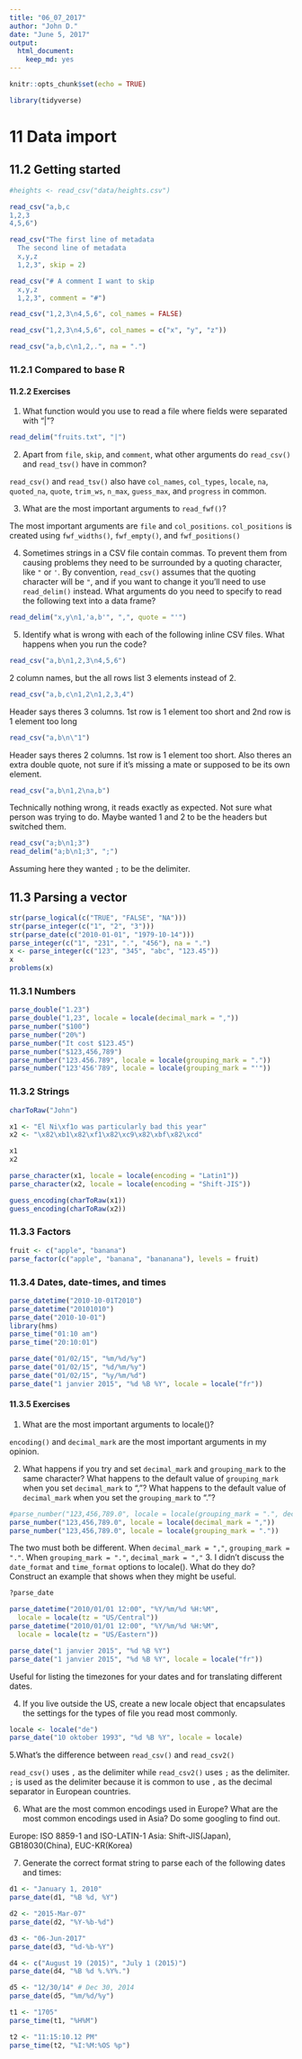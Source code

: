 ```yaml
---
title: "06_07_2017"
author: "John D."
date: "June 5, 2017"
output: 
  html_document: 
    keep_md: yes
---
```


```r
knitr::opts_chunk$set(echo = TRUE)
```

```r
library(tidyverse)
```

# 11 Data import

## 11.2 Getting started

```r
#heights <- read_csv("data/heights.csv")

read_csv("a,b,c
1,2,3
4,5,6")

read_csv("The first line of metadata
  The second line of metadata
  x,y,z
  1,2,3", skip = 2)

read_csv("# A comment I want to skip
  x,y,z
  1,2,3", comment = "#")

read_csv("1,2,3\n4,5,6", col_names = FALSE)

read_csv("1,2,3\n4,5,6", col_names = c("x", "y", "z"))

read_csv("a,b,c\n1,2,.", na = ".")
```

### 11.2.1 Compared to base R

#### 11.2.2 Exercises

1. What function would you use to read a file where fields were separated with “|”?

```r
read_delim("fruits.txt", "|")
```

2. Apart from `file`, `skip`, and `comment`, what other arguments do `read_csv()` and `read_tsv()` have in common?

`read_csv()` and `read_tsv()` also have `col_names`, `col_types`, `locale`, `na`, `quoted_na`, `quote`, `trim_ws`, `n_max`, `guess_max`, and `progress` in common.

3. What are the most important arguments to `read_fwf()`?

The most important arguments are `file` and `col_positions`. `col_positions` is created using `fwf_widths()`, `fwf_empty()`, and `fwf_positions()`

4. Sometimes strings in a CSV file contain commas. To prevent them from causing problems they need to be surrounded by a quoting character, like `"` or `'`. By convention, `read_csv()` assumes that the quoting character will be `"`, and if you want to change it you’ll need to use `read_delim()` instead. What arguments do you need to specify to read the following text into a data frame?

```r
read_delim("x,y\n1,'a,b'", ",", quote = "'")
```

5. Identify what is wrong with each of the following inline CSV files. What happens when you run the code?

```r
read_csv("a,b\n1,2,3\n4,5,6")
```

2 column names, but the all rows list 3 elements instead of 2.

```r
read_csv("a,b,c\n1,2\n1,2,3,4")
```

Header says theres 3 columns. 1st row is 1 element too short and 2nd row is 1 element too long

```r
read_csv("a,b\n\"1")
```

Header says theres 2 columns. 1st row is 1 element too short. Also theres an extra double quote, not sure if it's missing a mate or supposed to be its own element.

```r
read_csv("a,b\n1,2\na,b")
```

Technically nothing wrong, it reads exactly as expected. Not sure what person was trying to do. Maybe wanted 1 and 2 to be the headers but switched them.

```r
read_csv("a;b\n1;3")
read_delim("a;b\n1;3", ";")
```

Assuming here they wanted `;` to be the delimiter.

## 11.3 Parsing a vector

```r
str(parse_logical(c("TRUE", "FALSE", "NA")))
str(parse_integer(c("1", "2", "3")))
str(parse_date(c("2010-01-01", "1979-10-14")))
parse_integer(c("1", "231", ".", "456"), na = ".")
x <- parse_integer(c("123", "345", "abc", "123.45"))
x
problems(x)
```

### 11.3.1 Numbers

```r
parse_double("1.23")
parse_double("1,23", locale = locale(decimal_mark = ","))
parse_number("$100")
parse_number("20%")
parse_number("It cost $123.45")
parse_number("$123,456,789")
parse_number("123.456.789", locale = locale(grouping_mark = "."))
parse_number("123'456'789", locale = locale(grouping_mark = "'"))
```

### 11.3.2 Strings

```r
charToRaw("John")

x1 <- "El Ni\xf1o was particularly bad this year"
x2 <- "\x82\xb1\x82\xf1\x82\xc9\x82\xbf\x82\xcd"

x1
x2

parse_character(x1, locale = locale(encoding = "Latin1"))
parse_character(x2, locale = locale(encoding = "Shift-JIS"))

guess_encoding(charToRaw(x1))
guess_encoding(charToRaw(x2))
```

### 11.3.3 Factors

```r
fruit <- c("apple", "banana")
parse_factor(c("apple", "banana", "bananana"), levels = fruit)
```

### 11.3.4 Dates, date-times, and times

```r
parse_datetime("2010-10-01T2010")
parse_datetime("20101010")
parse_date("2010-10-01")
library(hms)
parse_time("01:10 am")
parse_time("20:10:01")

parse_date("01/02/15", "%m/%d/%y")
parse_date("01/02/15", "%d/%m/%y")
parse_date("01/02/15", "%y/%m/%d")
parse_date("1 janvier 2015", "%d %B %Y", locale = locale("fr"))
```

#### 11.3.5 Exercises

1. What are the most important arguments to locale()?

`encoding()` and `decimal_mark` are the most important arguments in my opinion.

2. What happens if you try and set `decimal_mark` and `grouping_mark` to the same character? What happens to the default value of `grouping_mark` when you set `decimal_mark` to “,”? What happens to the default value of `decimal_mark` when you set the `grouping_mark` to “.”?

```r
#parse_number("123,456,789.0", locale = locale(grouping_mark = ".", decimal_mark = "."))
parse_number("123,456,789.0", locale = locale(decimal_mark = ","))
parse_number("123,456,789.0", locale = locale(grouping_mark = "."))

```

The two must both be different. When `decimal_mark = ","`, `grouping_mark = "."`. When `grouping_mark = "."`, `decimal_mark = ","` 
3. I didn’t discuss the `date_format` and `time_format` options to locale(). What do they do? Construct an example that shows when they might be useful.

```r
?parse_date

parse_datetime("2010/01/01 12:00", "%Y/%m/%d %H:%M",
  locale = locale(tz = "US/Central"))
parse_datetime("2010/01/01 12:00", "%Y/%m/%d %H:%M",
  locale = locale(tz = "US/Eastern"))

parse_date("1 janvier 2015", "%d %B %Y")
parse_date("1 janvier 2015", "%d %B %Y", locale = locale("fr"))
```

Useful for listing the timezones for your dates and for translating different dates.

4. If you live outside the US, create a new locale object that encapsulates the settings for the types of file you read most commonly.

```r
locale <- locale("de")
parse_date("10 oktober 1993", "%d %B %Y", locale = locale)
```

5.What’s the difference between `read_csv()` and `read_csv2()`

`read_csv()` uses `,` as the delimiter while `read_csv2()` uses `;` as the delimiter. `;` is used as the delimiter because it is common to use `,` as the decimal separator in European countries.

6. What are the most common encodings used in Europe? What are the most common encodings used in Asia? Do some googling to find out.

Europe: ISO 8859-1 and ISO-LATIN-1
Asia: Shift-JIS(Japan), GB18030(China), EUC-KR(Korea)

7. Generate the correct format string to parse each of the following dates and times:

```r
d1 <- "January 1, 2010"
parse_date(d1, "%B %d, %Y")

d2 <- "2015-Mar-07"
parse_date(d2, "%Y-%b-%d")

d3 <- "06-Jun-2017"
parse_date(d3, "%d-%b-%Y")

d4 <- c("August 19 (2015)", "July 1 (2015)")
parse_date(d4, "%B %d %.%Y%.")

d5 <- "12/30/14" # Dec 30, 2014
parse_date(d5, "%m/%d/%y")

t1 <- "1705"
parse_time(t1, "%H%M")

t2 <- "11:15:10.12 PM"
parse_time(t2, "%I:%M:%OS %p")
```